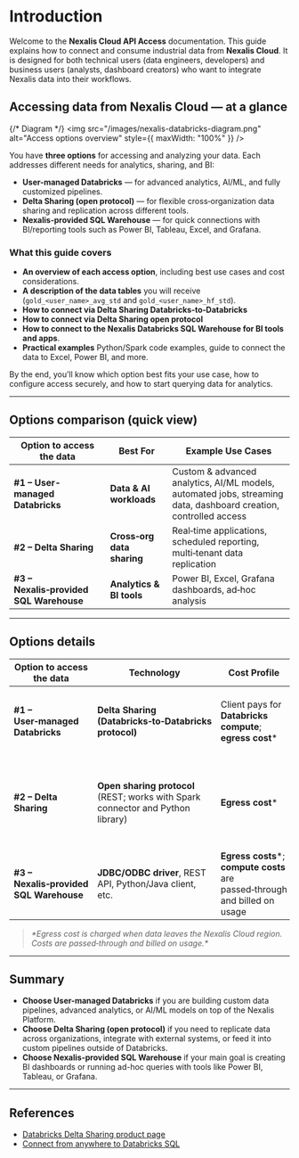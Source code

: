 # Introduction

Welcome to the **Nexalis Cloud API Access** documentation. This guide explains how to connect and consume industrial data from **Nexalis Cloud**. It is designed for both technical users (data engineers, developers) and business users (analysts, dashboard creators) who want to integrate Nexalis data into their workflows.

## Accessing data from Nexalis Cloud — at a glance

{/* Diagram */}
<img src="/images/nexalis-databricks-diagram.png" alt="Access options overview" style={{ maxWidth: "100%" }} />

You have **three options** for accessing and analyzing your data. Each addresses different needs for analytics, sharing, and BI:

- **User-managed Databricks** — for advanced analytics, AI/ML, and fully customized pipelines.  
- **Delta Sharing (open protocol)** — for flexible cross‑organization data sharing and replication across different tools.  
- **Nexalis‑provided SQL Warehouse** — for quick connections with BI/reporting tools such as Power BI, Tableau, Excel, and Grafana.

### What this guide covers

- **An overview of each access option**, including best use cases and cost considerations.  
- **A description of the data tables** you will receive (`gold_<user_name>_avg_std` and `gold_<user_name>_hf_std`).
- **How to connect via Delta Sharing Databricks‑to‑Databricks**
- **How to connect via Delta Sharing open protocol**
- **How to connect to the Nexalis Databricks SQL Warehouse for BI tools and apps**.
- **Practical examples** Python/Spark code examples, guide to connect the data to Excel, Power BI, and more.

By the end, you’ll know which option best fits your use case, how to configure access securely, and how to start querying data for analytics.

---

## Options comparison (quick view)

| **Option to access the data** | **Best For** | **Example Use Cases** |
|---|---|---|
| **#1 – User-managed Databricks** | **Data & AI workloads** | Custom & advanced analytics, AI/ML models, automated jobs, streaming data, dashboard creation, controlled access |
| **#2 – Delta Sharing** | **Cross‑org data sharing** | Real‑time applications, scheduled reporting, multi‑tenant data replication |
| **#3 – Nexalis‑provided SQL Warehouse** | **Analytics & BI tools** | Power BI, Excel, Grafana dashboards, ad‑hoc analysis |

---

## Options details

| **Option to access the data** | **Technology** | **Cost Profile** | **Data Handling** | **Notes** |
|---|---|---|---|---|
| **#1 – User‑managed Databricks** | **Delta Sharing (Databricks‑to‑Databricks protocol)** | Client pays for **Databricks compute**; **egress cost*** | Data is **accessed directly** in client’s Databricks account | Benefit from the **full range of Databricks data and AI capabilities**. |
| **#2 – Delta Sharing** | **Open sharing protocol** (REST; works with Spark connector and Python library) | **Egress cost*** | Data is **downloaded & replicated** | **Best for data pipelines, replication, or sharing with external systems** |
| **#3 – Nexalis‑provided SQL Warehouse** | **JDBC/ODBC driver**, REST API, Python/Java client, etc. | **Egress costs***; **compute costs** are passed‑through and billed on usage | Data is **queried in place** | **Optimized for BI/reporting; integrates easily** |
> _\*Egress cost is charged when data leaves the Nexalis Cloud region. Costs are passed‑through and billed on usage.*_

---

## Summary

- **Choose User-managed Databricks** if you are building custom data pipelines, advanced analytics, or AI/ML models on top of the Nexalis Platform.  
- **Choose Delta Sharing (open protocol)** if you need to replicate data across organizations, integrate with external systems, or feed it into custom pipelines outside of Databricks.  
- **Choose Nexalis-provided SQL Warehouse** if your main goal is creating BI dashboards or running ad-hoc queries with tools like Power BI, Tableau, or Grafana.  

---

## References

- [Databricks Delta Sharing product page](https://www.databricks.com/product/delta-sharing)  
- [Connect from anywhere to Databricks SQL](https://www.databricks.com/blog/2022/06/29/connect-from-anywhere-to-databricks-sql.html)
